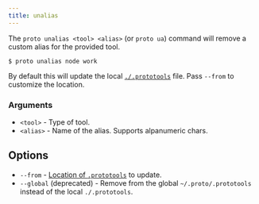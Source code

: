 ```yaml
---
title: unalias
---
```



The `proto unalias <tool> <alias>` (or `proto ua`) command will remove a custom alias for the
provided tool.

```shell
$ proto unalias node work
```

By default this will update the local [`./.prototools`](../config) file. Pass `--from` to customize
the location.

### Arguments

- `<tool>` - Type of tool.
- `<alias>` - Name of the alias. Supports alpanumeric chars.

## Options

- `--from` - [Location of `.prototools`](../config#locations) to update.
  <VersionLabel version="0.41.0" />
- `--global` (deprecated) - Remove from the global `~/.proto/.prototools` instead of the local
  `./.prototools`.
